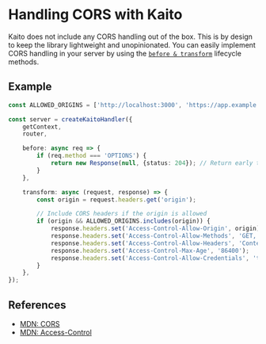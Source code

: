 # Handling CORS with Kaito

Kaito does not include any CORS handling out of the box. This is by design to keep the library lightweight and unopinionated. You can easily implement CORS handling in your server by using the [`before & transform`](/documentation/server#beforetransform) lifecycle methods.

## Example

```ts
const ALLOWED_ORIGINS = ['http://localhost:3000', 'https://app.example.com'];

const server = createKaitoHandler({
	getContext,
	router,

	before: async req => {
		if (req.method === 'OPTIONS') {
			return new Response(null, {status: 204}); // Return early to skip the router. This response will be passed to `.transform()`
		}
	},

	transform: async (request, response) => {
		const origin = request.headers.get('origin');

		// Include CORS headers if the origin is allowed
		if (origin && ALLOWED_ORIGINS.includes(origin)) {
			response.headers.set('Access-Control-Allow-Origin', origin);
			response.headers.set('Access-Control-Allow-Methods', 'GET, POST, PUT, DELETE, OPTIONS');
			response.headers.set('Access-Control-Allow-Headers', 'Content-Type, Authorization');
			response.headers.set('Access-Control-Max-Age', '86400');
			response.headers.set('Access-Control-Allow-Credentials', 'true');
		}
	},
});
```

## References

- [MDN: CORS](https://developer.mozilla.org/en-US/docs/Web/HTTP/CORS)
- [MDN: Access-Control](https://developer.mozilla.org/en-US/docs/Web/HTTP/Headers/Access-Control-Allow-Origin)
